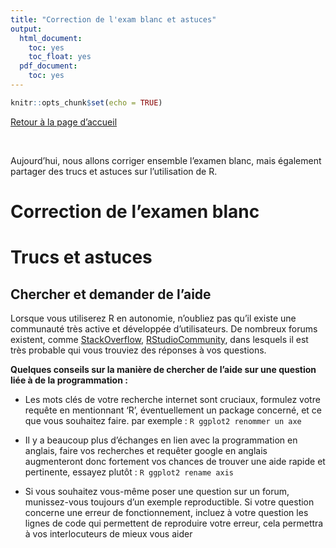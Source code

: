 ```yaml
---
title: "Correction de l'exam blanc et astuces"
output:
  html_document:
    toc: yes
    toc_float: yes
  pdf_document:
    toc: yes
---
```

  
```r
knitr::opts_chunk$set(echo = TRUE)
```

[Retour à la page d'accueil](https://scortijo.github.io/2021_L3_R/)

<br>

Aujourd'hui, nous allons corriger ensemble l'examen blanc, mais également partager des trucs et astuces sur l'utilisation de R.


# Correction de l'examen blanc





# Trucs et astuces


## Chercher et demander de l'aide


Lorsque vous utiliserez R en autonomie, n'oubliez pas qu'il existe une communauté très active et développée d'utilisateurs. De nombreux forums existent, comme [StackOverflow](https://stackoverflow.com/questions/tagged/r), [RStudioCommunity](https://community.rstudio.com/), dans lesquels il est très probable qui vous trouviez des réponses à vos questions.


**Quelques conseils sur la manière de chercher de l'aide sur une question liée à de la programmation :**

+ Les mots clés de votre recherche internet sont cruciaux, formulez votre requête en mentionnant 'R', éventuellement un package concerné, et ce que vous souhaitez faire. par exemple : `R ggplot2 renommer un axe`


+ Il y a beaucoup plus d'échanges en lien avec la programmation en anglais, faire vos recherches et requêter google en anglais augmenteront donc fortement vos chances de trouver une aide rapide et pertinente, essayez plutôt : `R ggplot2 rename axis`

 
 + Si vous souhaitez vous-même poser une question sur un forum, munissez-vous toujours d'un exemple reproductible. Si votre question concerne une erreur de fonctionnement, incluez à votre question les lignes de code qui permettent de reproduire votre erreur, cela permettra à vos interlocuteurs de mieux vous aider